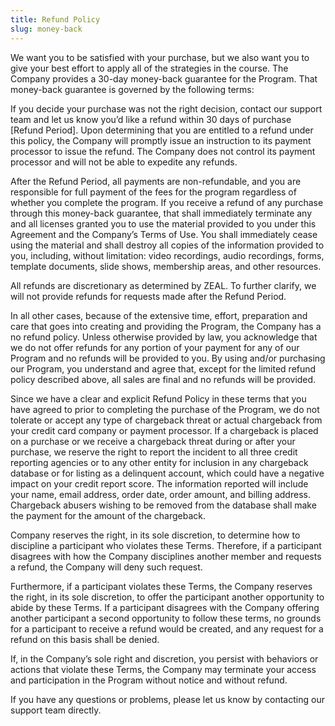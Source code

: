 ```yaml
---
title: Refund Policy
slug: money-back
---
```


We want you to be satisfied with your purchase, but we also want you to give your best effort to apply all of the strategies in the course. The Company provides a 30-day money-back guarantee for the Program. That money-back guarantee is governed by the following terms:

If you decide your purchase was not the right decision, contact our support team and let us know you’d like a refund within 30 days of purchase [Refund Period]. Upon determining that you are entitled to a refund under this policy, the Company will promptly issue an instruction to its payment processor to issue the refund. The Company does not control its payment processor and will not be able to expedite any refunds.

After the Refund Period, all payments are non-refundable, and you are responsible for full payment of the fees for the program regardless of whether you complete the program. If you receive a refund of any purchase through this money-back guarantee, that shall immediately terminate any and all licenses granted you to use the material provided to you under this Agreement and the Company’s Terms of Use. You shall immediately cease using the material and shall destroy all copies of the information provided to you, including, without limitation: video recordings, audio recordings, forms, template documents, slide shows, membership areas, and other resources.

All refunds are discretionary as determined by ZEAL. To further clarify, we will not provide refunds for requests made after the Refund Period.

In all other cases, because of the extensive time, effort, preparation and care that goes into creating and providing the Program, the Company has a no refund policy. Unless otherwise provided by law, you acknowledge that we do not offer refunds for any portion of your payment for any of our Program and no refunds will be provided to you. By using and/or purchasing our Program, you understand and agree that, except for the limited refund policy described above, all sales are final and no refunds will be provided.

Since we have a clear and explicit Refund Policy in these terms that you have agreed to prior to completing the purchase of the Program, we do not tolerate or accept any type of chargeback threat or actual chargeback from your credit card company or payment processor. If a chargeback is placed on a purchase or we receive a chargeback threat during or after your purchase, we reserve the right to report the incident to all three credit reporting agencies or to any other entity for inclusion in any chargeback database or for listing as a delinquent account, which could have a negative impact on your credit report score. The information reported will include your name, email address, order date, order amount, and billing address. Chargeback abusers wishing to be removed from the database shall make the payment for the amount of the chargeback.

Company reserves the right, in its sole discretion, to determine how to discipline a participant who violates these Terms. Therefore, if a participant disagrees with how the Company disciplines another member and requests a refund, the Company will deny such request.

Furthermore, if a participant violates these Terms, the Company reserves the right, in its sole discretion, to offer the participant another opportunity to abide by these Terms. If a participant disagrees with the Company offering another participant a second opportunity to follow these terms, no grounds for a participant to receive a refund would be created, and any request for a refund on this basis shall be denied.

If, in the Company’s sole right and discretion, you persist with behaviors or actions that violate these Terms, the Company may terminate your access and participation in the Program without notice and without refund.

If you have any questions or problems, please let us know by contacting our support team directly.
